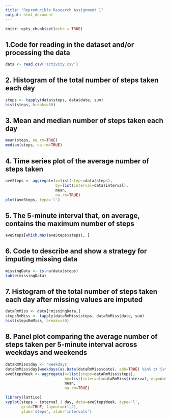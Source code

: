 ```yaml
---
title: "Reproducible Research Assignment 1"
output: html_document
---
```


```r
knitr::opts_chunk$set(echo = TRUE)
```

## 1.Code for reading in the dataset and/or processing the data

```r
data <- read.csv('activity.csv')
```

## 2. Histogram of the total number of steps taken each day

```r
steps <- tapply(data$steps, data$date, sum)
hist(steps, breaks=50)
```

## 3. Mean and median number of steps taken each day
```r
mean(steps, na.rm=TRUE)
median(steps, na.rm=TRUE)
```

## 4. Time series plot of the average number of steps taken
```r
aveSteps <- aggregate(x=list(steps=data$steps),
                      by=list(interval=data$interval),
                      mean,
                      na.rm=TRUE)
plot(aveSteps, type='l')
```

## 5. The 5-minute interval that, on average, contains the maximum number of steps
```r
aveSteps[which.max(aveSteps$steps), ]
```

## 6. Code to describe and show a strategy for imputing missing data
```r
missingData <- is.na(data$steps)
table(missingData)
```

## 7. Histogram of the total number of steps taken each day after missing values are imputed
```r
dataRmMiss <- data[!missingData,]
stepsRmMiss <- tapply(dataRmMiss$steps, dataRmMiss$date, sum)
hist(stepsRmMiss, breaks=50)
```

## 8. Panel plot comparing the average number of steps taken per 5-minute interval across weekdays and weekends
```r
dataRmMiss$day <- 'weekdays'
dataRmMiss$day[weekdays(as.Date(dataRmMiss$date), abb=TRUE) %in% c('Sat', 'Sun')] <- 'weekends'
aveStepsWeek <- aggregate(x=list(steps=dataRmMiss$steps),
                          by=list(interval=dataRmMiss$interval, day=dataRmMiss$day),
                          mean,
                          na.rm=TRUE)

library(lattice)
xyplot(steps ~ interval | day, data=aveStepsWeek, type='l', 
       grid=TRUE, layout=c(1,2),
       ylab='steps', xlab='intervals')
```
